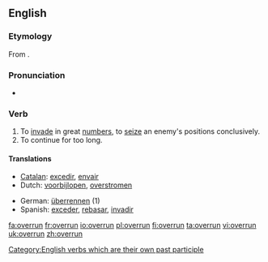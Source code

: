 ==English==

===Etymology===
From {{prefix|over|run}}.

===Pronunciation===
* {{IPA|/'ovərʌn/}}

===Verb===
{{en-verb|overruns|overrunning|overran|overrun}}

# To [[invade]] in great [[numbers]], to [[seize]] an enemy's positions conclusively.
# To continue for too long.

====Translations====
{{rfc-trans}}
{{trans-top|}}
* [[Catalan]]: [[excedir]], [[envair]]
* Dutch: [[voorbijlopen]], [[overstromen]]
{{trans-mid}}
* German: [[überrennen]] (1)
* Spanish: [[exceder]], [[rebasar]], [[invadir]]
{{trans-bottom}}

[[Category:English verbs which are their own past participle]]

[[fa:overrun]]
[[fr:overrun]]
[[io:overrun]]
[[pl:overrun]]
[[fi:overrun]]
[[ta:overrun]]
[[vi:overrun]]
[[uk:overrun]]
[[zh:overrun]]